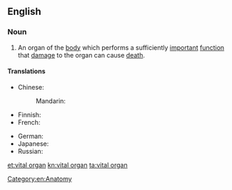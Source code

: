 ==English==

===Noun===
{{en-noun|sg=[[vital]] [[organ]]}}

# An organ of the [[body]] which performs a sufficiently [[important]] [[function]] that [[damage]] to the organ can cause [[death]].

====Translations====
{{trans-top|organ which performs an important function}}
* Chinese:
*: Mandarin: {{t|zh|生命器官|tr=shēngmìng qìguān|sc=Hani}}
* Finnish: {{t|fi|vitaalielin}}
* French: {{t|fr|organe vital|f}}
{{trans-mid}}
* German: {{t|de|lebenswichtiges Organ|n}}
* Japanese: {{t|ja|重要臓器|tr=じゅうようぞうき, jūyō zōki|sc=Jpan}}
* Russian: {{t|ru|жизненно важный орган|m|tr=žíznenno vážnyj órgan|sc=Cyrl}}
{{trans-bottom}}

[[Category:en:Anatomy]]
[[et:vital organ]]
[[kn:vital organ]]
[[ta:vital organ]]
